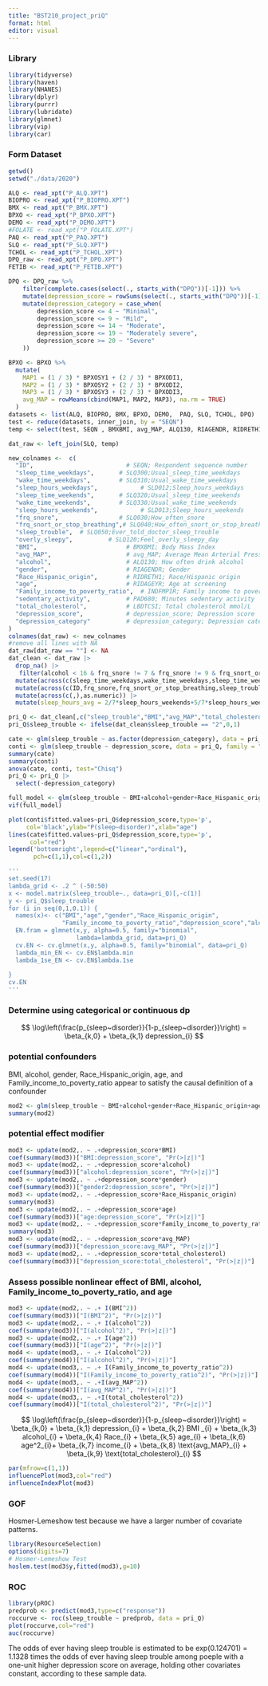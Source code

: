 ```yaml
---
title: "BST210_project_priQ"
format: html
editor: visual
---
```


### Library
```r
library(tidyverse)   
library(haven)      
library(NHANES)     
library(dplyr)  
library(purrr)
library(lubridate)
library(glmnet)
library(vip)
library(car)
```

### Form Dataset
```r
getwd()
setwd("./data/2020")

ALQ <- read_xpt("P_ALQ.XPT")
BIOPRO <- read_xpt("P_BIOPRO.XPT")
BMX <- read_xpt("P_BMX.XPT")
BPXO <- read_xpt("P_BPXO.XPT")
DEMO <- read_xpt("P_DEMO.XPT")
#FOLATE <- read_xpt("P_FOLATE.XPT")
PAQ <- read_xpt("P_PAQ.XPT")
SLQ <- read_xpt("P_SLQ.XPT")
TCHOL <- read_xpt("P_TCHOL.XPT")
DPQ_raw <- read_xpt("P_DPQ.XPT")
FETIB <- read_xpt("P_FETIB.XPT")

DPQ <- DPQ_raw %>% 
    filter(complete.cases(select(., starts_with("DPQ"))[-1])) %>% 
    mutate(depression_score = rowSums(select(., starts_with("DPQ"))[-1])) |> #%>% 
    mutate(depression_category = case_when(
        depression_score <= 4 ~ "Minimal",
        depression_score <= 9 ~ "Mild",
        depression_score <= 14 ~ "Moderate",
        depression_score <= 19 ~ "Moderately severe",
        depression_score >= 20 ~ "Severe"
    ))

BPXO <- BPXO %>%
  mutate(
    MAP1 = (1 / 3) * BPXOSY1 + (2 / 3) * BPXODI1,
    MAP2 = (1 / 3) * BPXOSY2 + (2 / 3) * BPXODI2,
    MAP3 = (1 / 3) * BPXOSY3 + (2 / 3) * BPXODI3,
    avg_MAP = rowMeans(cbind(MAP1, MAP2, MAP3), na.rm = TRUE)
  )
datasets <- list(ALQ, BIOPRO, BMX, BPXO, DEMO,  PAQ, SLQ, TCHOL, DPQ)
test <- reduce(datasets, inner_join, by = "SEQN")
temp <- select(test, SEQN , BMXBMI, avg_MAP, ALQ130, RIAGENDR, RIDRETH1, RIDAGEYR, INDFMPIR, PAD680, LBDTCSI, depression_score, depression_category)

dat_raw <- left_join(SLQ, temp)

new_colnames <-  c(
  "ID",                          # SEQN; Respondent sequence number
  "sleep_time_weekdays",       # SLQ300;Usual_sleep_time_weekdays
  "wake_time_weekdays",        # SLQ310;Usual_wake_time_weekdays
  "sleep_hours_weekdays",            # SLD012;Sleep_hours_weekdays
  "sleep_time_weekends",       # SLQ320;Usual_sleep_time_weekends
  "wake_time_weekends",        # SLQ330;Usual_wake_time_weekends
  "sleep_hours_weekends",            # SLD013;Sleep_hours_weekends
  "frq_snore",                 # SLQ030;How_often_snore
  "frq_snort_or_stop_breathing",# SLQ040;How_often_snort_or_stop_breathing
  "sleep_trouble",  # SLQ050;Ever_told_doctor_sleep_trouble
  "overly_sleepy",          # SLQ120;Feel_overly_sleepy_day
  "BMI",                         # BMXBMI; Body Mass Index
  "avg_MAP",                     # avg_MAP; Average Mean Arterial Pressure
  "alcohol",                     # ALQ130; How often drink alcohol
  "gender",                      # RIAGENDR; Gender
  "Race_Hispanic_origin",        # RIDRETH1; Race/Hispanic origin
  "age",                         # RIDAGEYR; Age at screening
  "Family_income_to_poverty_ratio",  # INDFMPIR; Family income to poverty ratio
  "sedentary_activity",          # PAD680; Minutes sedentary activity
  "total_cholesterol",           # LBDTCSI; Total cholesterol mmol/L
  "depression_score",            # depression_score; Depression score
  "depression_category"          # depression_category; Depression category
)
colnames(dat_raw) <- new_colnames
#remove all lines with NA
dat_raw[dat_raw == ""] <- NA
dat_clean <- dat_raw |>
  drop_na() |>
   filter(alcohol < 16 & frq_snore != 7 & frq_snore != 9 & frq_snort_or_stop_breathing != 7 & frq_snort_or_stop_breathing != 9 & sleep_trouble != 9 & overly_sleepy != 9) |>
  mutate(across(c(sleep_time_weekdays,wake_time_weekdays,sleep_time_weekends,wake_time_weekends), hm)) |>
  mutate(across(c(ID,frq_snore,frq_snort_or_stop_breathing,sleep_trouble,overly_sleepy,gender,Race_Hispanic_origin),as.factor)) |>
  mutate(across(c(,),as.numeric)) |>
  mutate(sleep_hours_avg = 2/7*sleep_hours_weekends+5/7*sleep_hours_weekdays)
```

```r
pri_Q <- dat_clean[,c("sleep_trouble","BMI","avg_MAP","total_cholesterol","alcohol","gender","Race_Hispanic_origin","age","Family_income_to_poverty_ratio","depression_score","depression_category")]
pri_Q$sleep_trouble <- ifelse(dat_clean$sleep_trouble == "2",0,1)
```

```r
cate <- glm(sleep_trouble ~ as.factor(depression_category), data = pri_Q, family = "binomial")
conti <- glm(sleep_trouble ~ depression_score, data = pri_Q, family = "binomial")
summary(cate)
summary(conti)
anova(cate, conti, test="Chisq")
pri_Q <- pri_Q |>
  select(-depression_category)
```

```r
full_model <- glm(sleep_trouble ~ BMI+alcohol+gender+Race_Hispanic_origin+age+Family_income_to_poverty_ratio+depression_score+avg_MAP+total_cholesterol,data = pri_Q, family = "binomial")
vif(full_model)
```
```r
plot(conti$fitted.values~pri_Q$depression_score,type='p',
     col='black',ylab="P(sleep~disorder)",xlab="age")
lines(cate$fitted.values~pri_Q$depression_score,type='p',
      col="red")
legend('bottomright',legend=c("linear","ordinal"),
       pch=c(1,1),col=c(1,2))
```

```r
'''
set.seed(17)
lambda_grid <- .2 ^ (-50:50)
x <- model.matrix(sleep_trouble~., data=pri_Q)[,-c(1)]
y <- pri_Q$sleep_trouble
for (i in seq(0,1,0.1)) {
  names(x)<- c("BMI","age","gender","Race_Hispanic_origin",
               "Family_income_to_poverty_ratio","depression_score","alcohol")
  EN.fram = glmnet(x,y, alpha=0.5, family="binomial",
                   lambda=lambda_grid, data=pri_Q)
  cv.EN <- cv.glmnet(x,y, alpha=0.5, family="binomial", data=pri_Q)
  lambda_min_EN <- cv.EN$lambda.min
  lambda_1se_EN <- cv.EN$lambda.1se
  
}
cv.EN
'''
```



### Determine using categorical or continuous dp

$$
\log\left(\frac{p_{sleep~disorder}}{1-p_{sleep~disorder}}\right) = \beta_{k,0} + \beta_{k,1} depression_{i}
$$

### potential confounders

BMI, alcohol, gender, Race_Hispanic_origin, age, and Family_income_to_poverty_ratio appear to satisfy the causal definition of a confounder
```r
mod2 <- glm(sleep_trouble ~ BMI+alcohol+gender+Race_Hispanic_origin+age+Family_income_to_poverty_ratio+depression_score+avg_MAP,data = pri_Q, family = "binomial")
summary(mod2)
```

### potential effect modifier

```r
mod3 <- update(mod2,. ~ .+depression_score*BMI)
coef(summary(mod3))["BMI:depression_score", "Pr(>|z|)"]
mod3 <- update(mod2,. ~ .+depression_score*alcohol)
coef(summary(mod3))["alcohol:depression_score", "Pr(>|z|)"]
mod3 <- update(mod2,. ~ .+depression_score*gender)
coef(summary(mod3))["gender2:depression_score", "Pr(>|z|)"]
mod3 <- update(mod2,. ~ .+depression_score*Race_Hispanic_origin)
summary(mod3)
mod3 <- update(mod2,. ~ .+depression_score*age)
coef(summary(mod3))["age:depression_score", "Pr(>|z|)"]
mod3 <- update(mod2,. ~ .+depression_score*Family_income_to_poverty_ratio)
summary(mod3)
mod3 <- update(mod2,. ~ .+depression_score*avg_MAP)
coef(summary(mod3))["depression_score:avg_MAP", "Pr(>|z|)"]
mod3 <- update(mod2,. ~ .+depression_score*total_cholesterol)
coef(summary(mod3))["depression_score:total_cholesterol", "Pr(>|z|)"]
```

### Assess possible nonlinear effect of BMI, alcohol, Family_income_to_poverty_ratio, and age

```r
mod3 <- update(mod2,. ~ .+ I(BMI^2))
coef(summary(mod3))["I(BMI^2)", "Pr(>|z|)"]
mod3 <- update(mod2,. ~ .+ I(alcohol^2))
coef(summary(mod3))["I(alcohol^2)", "Pr(>|z|)"]
mod3 <- update(mod2,. ~ .+ I(age^2))
coef(summary(mod3))["I(age^2)", "Pr(>|z|)"]
mod4 <- update(mod3,. ~ .+ I(alcohol^2))
coef(summary(mod4))["I(alcohol^2)", "Pr(>|z|)"]
mod4 <- update(mod3,. ~ .+ I(Family_income_to_poverty_ratio^2))
coef(summary(mod4))["I(Family_income_to_poverty_ratio^2)", "Pr(>|z|)"]
mod4 <- update(mod3,. ~ .+I(avg_MAP^2))
coef(summary(mod4))["I(avg_MAP^2)", "Pr(>|z|)"]
mod4 <- update(mod3,. ~ .+I(total_cholesterol^2))
coef(summary(mod4))["I(total_cholesterol^2)", "Pr(>|z|)"]
```

$$
\log\left(\frac{p_{sleep~disorder}}{1-p_{sleep~disorder}}\right) = \beta_{k,0} + \beta_{k,1} depression_{i} + \beta_{k,2} BMI _{i} + \beta_{k,3} alcohol_{i} + \beta_{k,4} Race_{i} + \beta_{k,5} age_{i} + \beta_{k,6} age^2_{i}+ \beta_{k,7} income_{i} + \beta_{k,8} \text{avg_MAP}_{i} + \beta_{k,9} \text{total_cholesterol}_{i}
$$



```r
par(mfrow=c(1,1))
influencePlot(mod3,col="red")
influenceIndexPlot(mod3)
```

### GOF

Hosmer-Lemeshow test because we have a larger number of covariate patterns.

```r
library(ResourceSelection)
options(digits=7)
# Hosmer-Lemeshow Test
hoslem.test(mod3$y,fitted(mod3),g=10)
```

### ROC

```r
library(pROC)
predprob <- predict(mod3,type=c("response"))
roccurve <- roc(sleep_trouble ~ predprob, data = pri_Q)
plot(roccurve,col="red")
auc(roccurve)
```


The odds of ever having sleep trouble is estimated to be exp(0.124701) = 1.1328 times the odds of ever having sleep trouble among poeple with a one-unit higher depression score on average, holding other covariates constant, according to these sample data. 


```r

```



